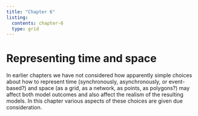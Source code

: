 ```yaml
---
title: "Chapter 6"
listing:
  contents: chapter-6
  type: grid 
---
```

# Representing time and space
In earlier chapters we have not considered how apparently simple choices about how to represent time (synchronously, asynchronously, or event-based?) and space (as a grid, as a network, as points, as polygons?) may affect both model outcomes and also affect the realism of the resulting models. In this chapter various aspects of these choices are given due consideration.
